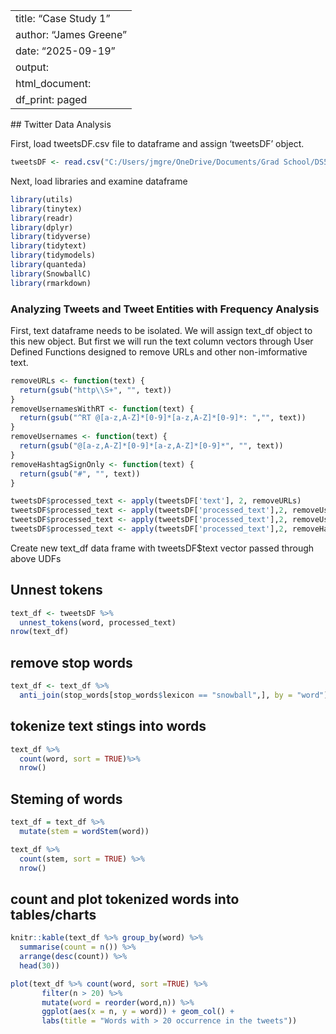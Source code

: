 
---
title: "Case Study 1"
author: "James Greene"
date: "2025-09-19"
output:
  html_document:
  df_print: paged
---
  
  
  ## Twitter Data Analysis
  
  First, load tweetsDF.csv file to dataframe and assign 'tweetsDF' object.

```r
tweetsDF <- read.csv("C:/Users/jmgre/OneDrive/Documents/Grad School/DS501/Week 3/Case Study 1/tweetsDF.csv", header = TRUE, sep = ",")
```

Next, load libraries and examine dataframe

```r
library(utils)
library(tinytex)
library(readr)
library(dplyr)
library(tidyverse)
library(tidytext)
library(tidymodels)
library(quanteda)
library(SnowballC)
library(rmarkdown)
```


### Analyzing Tweets and Tweet Entities with Frequency Analysis

First, text dataframe needs to be isolated. We will assign text_df object to this new object. But first we will run the text column vectors through User Defined Functions designed to remove URLs and other non-imformative text.


```r
removeURLs <- function(text) {
  return(gsub("http\\S+", "", text))
}
removeUsernamesWithRT <- function(text) {
  return(gsub("^RT @[a-z,A-Z]*[0-9]*[a-z,A-Z]*[0-9]*: ","", text))
}
removeUsernames <- function(text) {
  return(gsub("@[a-z,A-Z]*[0-9]*[a-z,A-Z]*[0-9]*", "", text))
}      
removeHashtagSignOnly <- function(text) {
  return(gsub("#", "", text))
}

tweetsDF$processed_text <- apply(tweetsDF['text'], 2, removeURLs) 
tweetsDF$processed_text <- apply(tweetsDF['processed_text'],2, removeUsernamesWithRT) 
tweetsDF$processed_text <- apply(tweetsDF['processed_text'],2, removeUsernames)
tweetsDF$processed_text <- apply(tweetsDF['processed_text'],2, removeHashtagSignOnly)
```
Create new text_df data frame with tweetsDF$text vector passed through above UDFs

## Unnest tokens
```r
text_df <- tweetsDF %>% 
  unnest_tokens(word, processed_text)
nrow(text_df)
```

## remove stop words

```r
text_df <- text_df %>% 
  anti_join(stop_words[stop_words$lexicon == "snowball",], by = "word")
```

## tokenize text stings into words

```r
text_df %>%
  count(word, sort = TRUE)%>%
  nrow()
```

## Steming of words

```r
text_df = text_df %>%
  mutate(stem = wordStem(word))

text_df %>%
  count(stem, sort = TRUE) %>%
  nrow()
```

## count and plot tokenized words into tables/charts

```r
knitr::kable(text_df %>% group_by(word) %>% 
  summarise(count = n()) %>% 
  arrange(desc(count)) %>% 
  head(30))
```


```r
plot(text_df %>% count(word, sort =TRUE) %>% 
       filter(n > 20) %>% 
       mutate(word = reorder(word,n)) %>%
       ggplot(aes(x = n, y = word)) + geom_col() +
       labs(title = "Words with > 20 occurrence in the tweets"))
```




